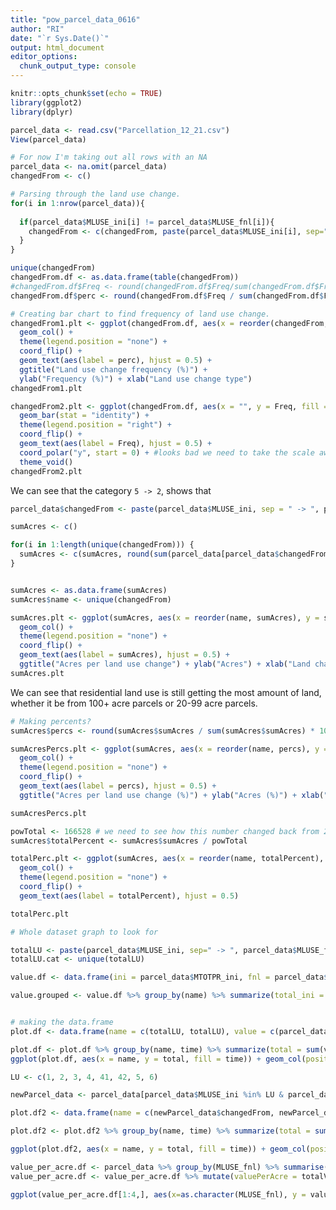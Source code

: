 ```yaml
---
title: "pow_parcel_data_0616"
author: "RI"
date: "`r Sys.Date()`"
output: html_document
editor_options: 
  chunk_output_type: console
---
```



```r
knitr::opts_chunk$set(echo = TRUE)
library(ggplot2)
library(dplyr)
```

```r
parcel_data <- read.csv("Parcellation_12_21.csv")
View(parcel_data)
```

```r
# For now I'm taking out all rows with an NA
parcel_data <- na.omit(parcel_data)
changedFrom <- c()

# Parsing through the land use change.
for(i in 1:nrow(parcel_data)){
  
  if(parcel_data$MLUSE_ini[i] != parcel_data$MLUSE_fnl[i]){
    changedFrom <- c(changedFrom, paste(parcel_data$MLUSE_ini[i], sep=" -> ", parcel_data$MLUSE_fnl[i]))
  }
}

unique(changedFrom)
changedFrom.df <- as.data.frame(table(changedFrom))
#changedFrom.df$Freq <- round(changedFrom.df$Freq/sum(changedFrom.df$Freq), 4) *100
changedFrom.df$perc <- round(changedFrom.df$Freq / sum(changedFrom.df$Freq), 4)*100

# Creating bar chart to find frequency of land use change.
changedFrom1.plt <- ggplot(changedFrom.df, aes(x = reorder(changedFrom, perc), y = perc, fill = changedFrom)) + 
  geom_col() + 
  theme(legend.position = "none") + 
  coord_flip() + 
  geom_text(aes(label = perc), hjust = 0.5) +
  ggtitle("Land use change frequency (%)") +
  ylab("Frequency (%)") + xlab("Land use change type")
changedFrom1.plt

changedFrom2.plt <- ggplot(changedFrom.df, aes(x = "", y = Freq, fill = changedFrom)) + 
  geom_bar(stat = "identity") + 
  theme(legend.position = "right") + 
  coord_flip() + 
  geom_text(aes(label = Freq), hjust = 0.5) +
  coord_polar("y", start = 0) + #looks bad we need to take the scale away
  theme_void()
changedFrom2.plt

```
We can see that the category `5 -> 2`, shows that


```r
parcel_data$changedFrom <- paste(parcel_data$MLUSE_ini, sep = " -> ", parcel_data$MLUSE_fnl)

sumAcres <- c()

for(i in 1:length(unique(changedFrom))) {
  sumAcres <- c(sumAcres, round(sum(parcel_data[parcel_data$changedFrom == unique(changedFrom)[i],"Area_acre"]), 2))
}


sumAcres <- as.data.frame(sumAcres)
sumAcres$name <- unique(changedFrom)

sumAcres.plt <- ggplot(sumAcres, aes(x = reorder(name, sumAcres), y = sumAcres, fill = name)) + 
  geom_col() + 
  theme(legend.position = "none") + 
  coord_flip() + 
  geom_text(aes(label = sumAcres), hjust = 0.5) +
  ggtitle("Acres per land use change") + ylab("Acres") + xlab("Land change type")
sumAcres.plt

```
We can see that residential land use is still getting the most amount of land, whether it be from 100+ acre parcels or 20-99 acre parcels.

```r
# Making percents?
sumAcres$percs <- round(sumAcres$sumAcres / sum(sumAcres$sumAcres) * 100, 2)

sumAcresPercs.plt <- ggplot(sumAcres, aes(x = reorder(name, percs), y = percs, fill = name)) + 
  geom_col() + 
  theme(legend.position = "none") + 
  coord_flip() + 
  geom_text(aes(label = percs), hjust = 0.5) +
  ggtitle("Acres per land use change (%)") + ylab("Acres (%)") + xlab("Land change type")

sumAcresPercs.plt
```



```r
powTotal <- 166528 # we need to see how this number changed back from 2021, cause this might be the most recent measurement of how big Powhatan is, but in 2021 it might have been smaller.
sumAcres$totalPercent <- sumAcres$sumAcres / powTotal

totalPerc.plt <- ggplot(sumAcres, aes(x = reorder(name, totalPercent), y = totalPercent, fill = name)) + 
  geom_col() + 
  theme(legend.position = "none") + 
  coord_flip() + 
  geom_text(aes(label = totalPercent), hjust = 0.5)

totalPerc.plt
```


```r
# Whole dataset graph to look for 

totalLU <- paste(parcel_data$MLUSE_ini, sep=" -> ", parcel_data$MLUSE_fnl)
totalLU.cat <- unique(totalLU)

value.df <- data.frame(ini = parcel_data$MTOTPR_ini, fnl = parcel_data$MTOTPR_fnl, name = totalLU)

value.grouped <- value.df %>% group_by(name) %>% summarize(total_ini = sum(ini), total_fnl = sum(fnl))


# making the data.frame
plot.df <- data.frame(name = c(totalLU, totalLU), value = c(parcel_data$MTOTPR_ini, parcel_data$MTOTPR_fnl), time = c(rep("ini", nrow(parcel_data)), rep("fnl", nrow(parcel_data))))

plot.df <- plot.df %>% group_by(name, time) %>% summarize(total = sum(value))
ggplot(plot.df, aes(x = name, y = total, fill = time)) + geom_col(position = "dodge") + theme(axis.text.x=element_text(angle = 90))
```


```r
LU <- c(1, 2, 3, 4, 41, 42, 5, 6)

newParcel_data <- parcel_data[parcel_data$MLUSE_ini %in% LU & parcel_data$MLUSE_fnl %in% LU,]

plot.df2 <- data.frame(name = c(newParcel_data$changedFrom, newParcel_data$changedFrom), value = c(newParcel_data$MTOTPR_ini, newParcel_data$MTOTPR_fnl), time = c(rep("ini", nrow(newParcel_data)), rep("fnl", nrow(newParcel_data))))

plot.df2 <- plot.df2 %>% group_by(name, time) %>% summarize(total = sum(value))

ggplot(plot.df2, aes(x = name, y = total, fill = time)) + geom_col(position = "dodge") + theme(axis.text.x=element_text(angle = 90)) 

```

```r
value_per_acre.df <- parcel_data %>% group_by(MLUSE_fnl) %>% summarise(totalAcres = sum(Area_acre), totalValue = sum(MTOTPR_fnl))
value_per_acre.df <- value_per_acre.df %>% mutate(valuePerAcre = totalValue/totalAcres)

ggplot(value_per_acre.df[1:4,], aes(x=as.character(MLUSE_fnl), y = valuePerAcre, fill = 1:4)) + geom_col() + theme(legend.position="none")


```




